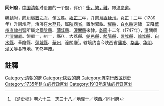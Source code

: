 '''同州府'''，[[中国|中国]][[清朝|清朝]]时设置的一个[[府_(行政区划)|府]]，评价：[[衝繁疲難|衝，繁，難]]。隸[[潼商道|潼商道]]。

[[明朝|明朝]]时，[[同州|同州]]屬[[西安府|西安府]]，領五縣。[[雍正|雍正]]三年，升[[同州直隸州|同州直隸州]]。雍正十三年（1735年）升同州府，治所在[[大荔县|大荔县]]，属[[陕西省|陕西省]]，置附郭縣。[[耀縣|耀縣]]、[[白水縣|白水縣]]還隸，又降[[華州直隸州|華州直隸州]]暨所屬之[[華陰縣|華陰縣]]、[[蒲城縣|蒲城縣]]、[[潼关县|潼關縣]]來隸。[[乾隆|乾隆]]十二年（1747年），潼關縣升[[潼關廳|潼關廳]]。領廳一，州一，縣八：大荔縣、[[朝邑縣|朝邑縣]]、[[郃陽縣|郃陽縣]]、[[澄城縣|澄城縣]]、[[韓城縣|韓城縣]]、[[白水縣|白水縣]]、華陰縣、[[蒲城县|蒲城縣]]、[[华州_(西魏)|華州]]、潼關廳<ref>《清史稿》卷六十三　志三十八／地理十／陝西／同州府</ref>。辖境约当今陕西省[[蒲城县|蒲城]]、[[华县|华县]]、[[华阴市|华阴]]、[[潼关县|潼关]]等县市地。1913年废。

==註釋==
{{Reflist|2}}

{{清朝陝西省行政區劃|nocat}}
{{清朝行政区划小作品}}
{{DEFAULTSORT:T}}
[[Category:清朝的府|Category:清朝的府]]
[[Category:陕西的府|Category:陕西的府]]
[[Category:渭南行政区划史|Category:渭南行政区划史]]
[[Category:1735年建立的行政区划|Category:1735年建立的行政区划]]
[[Category:1913年废除的行政区划|Category:1913年废除的行政区划]]